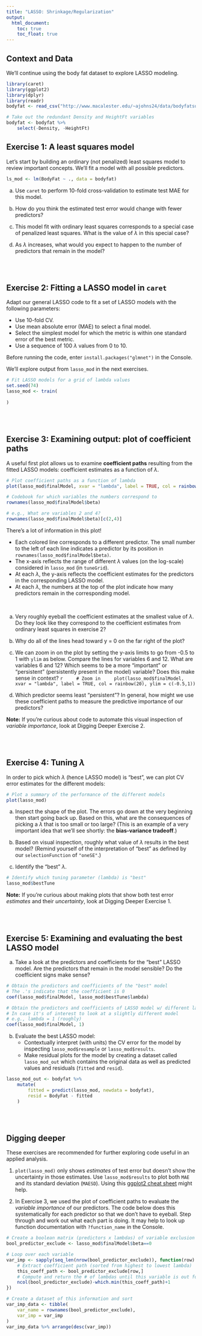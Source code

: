```yaml
---
title: "LASSO: Shrinkage/Regularization"
output: 
  html_document:
    toc: true
    toc_float: true
---
```


## Context and Data

We'll continue using the body fat dataset to explore LASSO modeling.

```r
library(caret)
library(ggplot2)
library(dplyr)
library(readr)
bodyfat <- read_csv("http://www.macalester.edu/~ajohns24/data/bodyfatsub.csv")

# Take out the redundant Density and HeightFt variables
bodyfat <- bodyfat %>% 
    select(-Density, -HeightFt)
```


## Exercise 1: A least squares model

Let's start by building an ordinary (not penalized) least squares model to review important concepts. We'll fit a model with all possible predictors.

```r
ls_mod <- lm(BodyFat ~ ., data = bodyfat)
```

a. Use `caret` to perform 10-fold cross-validation to estimate test MAE for this model.

b. How do you think the estimated test error would change with fewer predictors?

c. This model fit with ordinary least squares corresponds to a special case of penalized least squares. What is the value of $\lambda$ in this special case?

d. As $\lambda$ increases, what would you expect to happen to the number of predictors that remain in the model?    


<br><br>


## Exercise 2: Fitting a LASSO model in `caret`

Adapt our general LASSO code to fit a set of LASSO models with the following parameters:

- Use 10-fold CV.
- Use mean absolute error (MAE) to select a final model.
- Select the simplest model for which the metric is within one standard error of the best metric.
- Use a sequence of 100 $\lambda$ values from 0 to 10.

Before running the code, enter `install.packages("glmnet")` in the Console.

We'll explore output from `lasso_mod` in the next exercises.

```r
# Fit LASSO models for a grid of lambda values
set.seed(74)
lasso_mod <- train(
    
)
```


<br><br>


## Exercise 3: Examining output: plot of coefficient paths

A useful first plot allows us to examine **coefficient paths** resulting from the fitted LASSO models: coefficient estimates as a function of $\lambda$.

```r
# Plot coefficient paths as a function of lambda
plot(lasso_mod$finalModel, xvar = "lambda", label = TRUE, col = rainbow(20))

# Codebook for which variables the numbers correspond to
rownames(lasso_mod$finalModel$beta)

# e.g., What are variables 2 and 4?
rownames(lasso_mod$finalModel$beta)[c(2,4)]
```

There's a lot of information in this plot!

- Each colored line corresponds to a different predictor. The small number to the left of each line indicates a predictor by its position in `rownames(lasso_mod$finalModel$beta)`.
- The x-axis reflects the range of different $\lambda$ values (on the log-scale) considered in `lasso_mod` (in `tuneGrid`).
- At each $\lambda$, the y-axis reflects the coefficient estimates for the predictors in the corresponding LASSO model.
- At each $\lambda$, the numbers at the top of the plot indicate how many predictors remain in the corresponding model.

<br>

a. Very roughly eyeball the coefficient estimates at the smallest value of $\lambda$. Do they look like they correspond to the coefficient estimates from ordinary least squares in exercise 2?

b. Why do all of the lines head toward y = 0 on the far right of the plot?

c. We can zoom in on the plot by setting the y-axis limits to go from -0.5 to 1 with `ylim` as below. Compare the lines for variables 6 and 12. What are variables 6 and 12? Which seems to be a more "important" or "persistent" (persistently present in the model) variable? Does this make sense in context?
    ```r
    # Zoom in
    plot(lasso_mod$finalModel, xvar = "lambda", label = TRUE, col = rainbow(20), ylim = c(-0.5,1))
    ```

d. Which predictor seems least "persistent"? In general, how might we use these coefficient paths to measure the predictive importance of our predictors?

**Note:** If you're curious about code to automate this visual inspection of *variable importance*, look at Digging Deeper Exercise 2.


<br><br>


## Exercise 4: Tuning $\lambda$

In order to pick which $\lambda$ (hence LASSO model) is "best", we can plot CV error estimates for the different models:

```r
# Plot a summary of the performance of the different models
plot(lasso_mod)
```

a. Inspect the shape of the plot. The errors go down at the very beginning then start going back up. Based on this, what are the consequences of picking a $\lambda$ that is too small or too large? (This is an example of a very important idea that we'll see shortly: the **bias-variance tradeoff**.)

b. Based on visual inspection, roughly what value of $\lambda$ results in the best model? (Remind yourself of the interpretation of "best" as defined by our `selectionFunction` of `"oneSE"`.)

c. Identify the "best" $\lambda$.

```r
# Identify which tuning parameter (lambda) is "best"
lasso_mod$bestTune
```

**Note:** If you're curious about making plots that show both test error *estimates* and their *uncertainty*, look at Digging Deeper Exercise 1.


<br><br>


## Exercise 5: Examining and evaluating the best LASSO model

a. Take a look at the predictors and coefficients for the "best" LASSO model. Are the predictors that remain in the model sensible? Do the coefficient signs make sense?

```r
# Obtain the predictors and coefficients of the "best" model
# The .'s indicate that the coefficient is 0
coef(lasso_mod$finalModel, lasso_mod$bestTune$lambda)

# Obtain the predictors and coefficients of LASSO model w/ different lambda
# In case it's of interest to look at a slightly different model
# e.g., lambda = 1 (roughly)
coef(lasso_mod$finalModel, 1)
```

b. Evaluate the best LASSO model:
    - Contextually interpret (with units) the CV error for the model by inspecting `lasso_mod$resample` or `lasso_mod$results`.
    - Make residual plots for the model by creating a dataset called `lasso_mod_out` which contains the original data as well as predicted values and residuals (`fitted` and `resid`).

```r
lasso_mod_out <- bodyfat %>%
    mutate(
        fitted = predict(lasso_mod, newdata = bodyfat),
        resid = BodyFat - fitted
    )
```


<br><br>


## Digging deeper

These exercises are recommended for further exploring code useful in an applied analysis.

1. `plot(lasso_mod)` only shows *estimates* of test error but doesn't show the uncertainty in those estimates. Use `lasso_mod$results` to plot both `MAE` and its standard deviation (`MAESD`). Using this [ggplot2 cheat sheet](https://rstudio.com/wp-content/uploads/2016/11/ggplot2-cheatsheet-2.1.pdf) might help.

2. In Exercise 3, we used the plot of coefficient paths to evaluate the *variable importance* of our predictors. The code below does this systematically for each predictor so that we don't have to eyeball. Step through and work out what each part is doing. It may help to look up function documentation with `?function_name` in the Console.

```r
# Create a boolean matrix (predictors x lambdas) of variable exclusion
bool_predictor_exclude <- lasso_mod$finalModel$beta==0

# Loop over each variable
var_imp <- sapply(seq_len(nrow(bool_predictor_exclude)), function(row) {
    # Extract coefficient path (sorted from highest to lowest lambda)
    this_coeff_path <- bool_predictor_exclude[row,]
    # Compute and return the # of lambdas until this variable is out forever
    ncol(bool_predictor_exclude)-which.min(this_coeff_path)+1
})

# Create a dataset of this information and sort
var_imp_data <- tibble(
    var_name = rownames(bool_predictor_exclude),
    var_imp = var_imp
)
var_imp_data %>% arrange(desc(var_imp))
```



